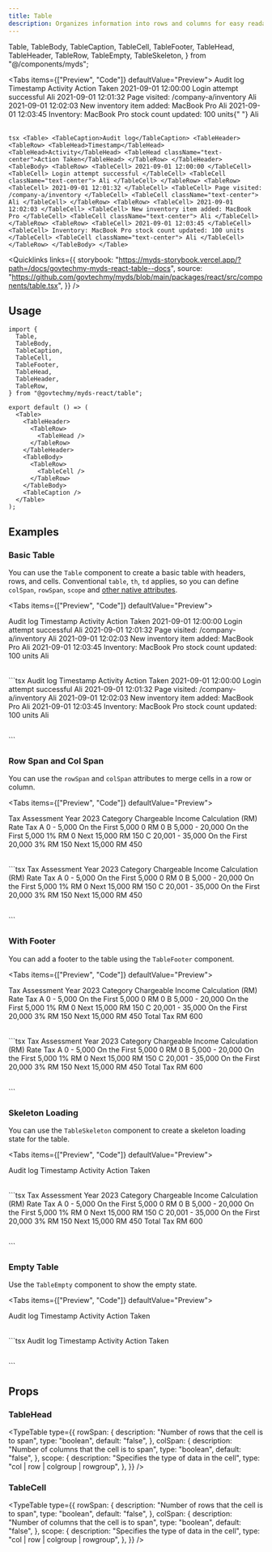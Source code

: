 ```yaml
---
title: Table
description: Organizes information into rows and columns for easy readability. It accommodates various data types, including text, numbers, codes, call-to-action and links, enabling efficient presentation and comparison.
---
```


  Table,
  TableBody,
  TableCaption,
  TableCell,
  TableFooter,
  TableHead,
  TableHeader,
  TableRow,
  TableEmpty,
  TableSkeleton,
} from "@/components/myds";

<Tabs items={["Preview", "Code"]} defaultValue="Preview">
  <Tab value="Preview" className="not-prose flex justify-center">
    <Table>
      <TableCaption>Audit log</TableCaption>
      <TableHeader>
        <TableRow>
          <TableHead>Timestamp</TableHead>
          <TableHead>Activity</TableHead>
          <TableHead className="text-center">Action Taken</TableHead>
        </TableRow>
      </TableHeader>
      <TableBody>
        <TableRow>
          <TableCell> 2021-09-01 12:00:00 </TableCell>
          <TableCell> Login attempt successful </TableCell>
          <TableCell className="text-center"> Ali </TableCell>
        </TableRow>
        <TableRow>
          <TableCell> 2021-09-01 12:01:32 </TableCell>
          <TableCell> Page visited: /company-a/inventory </TableCell>
          <TableCell className="text-center"> Ali </TableCell>
        </TableRow>
        <TableRow>
          <TableCell> 2021-09-01 12:02:03 </TableCell>
          <TableCell> New inventory item added: MacBook Pro </TableCell>
          <TableCell className="text-center"> Ali </TableCell>
        </TableRow>
        <TableRow>
          <TableCell> 2021-09-01 12:03:45 </TableCell>
          <TableCell>
            Inventory: MacBook Pro stock count updated: 100 units{" "}
          </TableCell>
          <TableCell className="text-center"> Ali </TableCell>
        </TableRow>
      </TableBody>
    </Table>
  </Tab>
  <Tab value="Code">
    ```tsx
    <Table>
      <TableCaption>Audit log</TableCaption>
      <TableHeader>
        <TableRow>
          <TableHead>Timestamp</TableHead>
          <TableHead>Activity</TableHead>
          <TableHead className="text-center">Action Taken</TableHead>
        </TableRow>
      </TableHeader>
      <TableBody>
        <TableRow>
          <TableCell> 2021-09-01 12:00:00 </TableCell>
          <TableCell> Login attempt successful </TableCell>
          <TableCell className="text-center"> Ali </TableCell>
        </TableRow>
        <TableRow>
          <TableCell> 2021-09-01 12:01:32 </TableCell>
          <TableCell> Page visited: /company-a/inventory </TableCell>
          <TableCell className="text-center"> Ali </TableCell>
        </TableRow>
        <TableRow>
          <TableCell> 2021-09-01 12:02:03 </TableCell>
          <TableCell> New inventory item added: MacBook Pro </TableCell>
          <TableCell className="text-center"> Ali </TableCell>
        </TableRow>
        <TableRow>
          <TableCell> 2021-09-01 12:03:45 </TableCell>
          <TableCell>
            Inventory: MacBook Pro stock count updated: 100 units
          </TableCell>
          <TableCell className="text-center"> Ali </TableCell>
        </TableRow>
      </TableBody>
    </Table>
    ```
  </Tab>
</Tabs>

<Quicklinks
  links={{
    storybook:
      "https://myds-storybook.vercel.app/?path=/docs/govtechmy-myds-react-table--docs",
    source:
      "https://github.com/govtechmy/myds/blob/main/packages/react/src/components/table.tsx",
  }}
/>

## Usage

```tsx copy
import {
  Table,
  TableBody,
  TableCaption,
  TableCell,
  TableFooter,
  TableHead,
  TableHeader,
  TableRow,
} from "@govtechmy/myds-react/table";
```

```tsx copy
export default () => (
  <Table>
    <TableHeader>
      <TableRow>
        <TableHead />
      </TableRow>
    </TableHeader>
    <TableBody>
      <TableRow>
        <TableCell />
      </TableRow>
    </TableBody>
    <TableCaption />
  </Table>
);
```

## Examples

### Basic Table

You can use the `Table` component to create a basic table with headers, rows, and cells. Conventional `table`, `th`, `td` applies, so you can define `colSpan`, `rowSpan`, `scope` and [other native attributes](https://developer.mozilla.org/en-US/docs/Web/HTML/Element/th).

<Tabs items={["Preview", "Code"]} defaultValue="Preview">
  <Tab value="Preview">
    <div className="not-prose flex flex-col items-center gap-3">
     <Table>
      <TableCaption>Audit log</TableCaption>
      <TableHeader>
        <TableRow>
          <TableHead>Timestamp</TableHead>
          <TableHead>Activity</TableHead>
          <TableHead className="text-center">Action Taken</TableHead>
        </TableRow>
      </TableHeader>
      <TableBody>
        <TableRow>
          <TableCell> 2021-09-01 12:00:00 </TableCell>
          <TableCell> Login attempt successful </TableCell>
          <TableCell className="text-center"> Ali </TableCell>
        </TableRow>
        <TableRow>
          <TableCell> 2021-09-01 12:01:32 </TableCell>
          <TableCell> Page visited: /company-a/inventory </TableCell>
          <TableCell className="text-center"> Ali </TableCell>
        </TableRow>
        <TableRow>
          <TableCell> 2021-09-01 12:02:03 </TableCell>
          <TableCell> New inventory item added: MacBook Pro </TableCell>
          <TableCell className="text-center"> Ali </TableCell>
        </TableRow>
        <TableRow>
          <TableCell> 2021-09-01 12:03:45 </TableCell>
          <TableCell>
            Inventory: MacBook Pro stock count updated: 100 units
          </TableCell>
          <TableCell className="text-center"> Ali </TableCell>
        </TableRow>
      </TableBody>
    </Table>
    </div>

  </Tab>
  <Tab value="Code">
    ```tsx
    <Table>
      <TableCaption>Audit log</TableCaption>
      <TableHeader>
        <TableRow>
          <TableHead>Timestamp</TableHead>
          <TableHead>Activity</TableHead>
          <TableHead className="text-center">Action Taken</TableHead>
        </TableRow>
      </TableHeader>
      <TableBody>
        <TableRow>
          <TableCell> 2021-09-01 12:00:00 </TableCell>
          <TableCell> Login attempt successful </TableCell>
          <TableCell className="text-center"> Ali </TableCell>
        </TableRow>
        <TableRow>
          <TableCell> 2021-09-01 12:01:32 </TableCell>
          <TableCell> Page visited: /company-a/inventory </TableCell>
          <TableCell className="text-center"> Ali </TableCell>
        </TableRow>
        <TableRow>
          <TableCell> 2021-09-01 12:02:03 </TableCell>
          <TableCell> New inventory item added: MacBook Pro </TableCell>
          <TableCell className="text-center"> Ali </TableCell>
        </TableRow>
        <TableRow>
          <TableCell> 2021-09-01 12:03:45 </TableCell>
          <TableCell>
            Inventory: MacBook Pro stock count updated: 100 units
          </TableCell>
          <TableCell className="text-center"> Ali </TableCell>
        </TableRow>
      </TableBody>
    </Table>
    ```

  </Tab>
</Tabs>

### Row Span and Col Span

You can use the `rowSpan` and `colSpan` attributes to merge cells in a row or column.

<Tabs items={["Preview", "Code"]} defaultValue="Preview">
  <Tab value="Preview">
    <div className="not-prose flex flex-col gap-3 items-center">
    <Table>
        <TableCaption>Tax Assessment Year 2023</TableCaption>
        <TableHeader>
            <TableRow>
            <TableHead>Category</TableHead>
            <TableHead>Chargeable Income</TableHead>
            <TableHead>Calculation (RM)</TableHead>
            <TableHead className="text-center">Rate</TableHead>
            <TableHead className="text-end">Tax</TableHead>
            </TableRow>
        </TableHeader>
        <TableBody>
            <TableRow>
            <TableCell>A</TableCell>
            <TableCell>0 - 5,000</TableCell>
            <TableCell>On the First 5,000</TableCell>
            <TableCell className="text-center">0</TableCell>
            <TableCell className="text-end">RM 0</TableCell>
            </TableRow>
            <TableRow>
            <TableCell rowSpan={2}>B</TableCell>
            <TableCell rowSpan={2}>5,000 - 20,000</TableCell>
            <TableCell>On the First 5,000</TableCell>
            <TableCell className="text-center" rowSpan={2}>1%</TableCell>
            <TableCell className="text-end">RM 0</TableCell>
            </TableRow>
            <TableRow>
            <TableCell>Next 15,000</TableCell>
            <TableCell className="text-end">RM 150</TableCell>
            </TableRow>
            <TableRow>
            <TableCell rowSpan={2}>C</TableCell>
            <TableCell rowSpan={2}>20,001 - 35,000</TableCell>
            <TableCell>On the First 20,000</TableCell>
            <TableCell className="text-center" rowSpan={2}>3%</TableCell>
            <TableCell className="text-end">RM 150</TableCell>
            </TableRow>
            <TableRow>
            <TableCell>Next 15,000</TableCell>
            <TableCell className="text-end">RM 450</TableCell>
            </TableRow>
        </TableBody>
    </Table>
    </div>

  </Tab>
  <Tab value="Code">
    ```tsx
   <Table>
        <TableCaption>Tax Assessment Year 2023</TableCaption>
        <TableHeader>
            <TableRow>
            <TableHead>Category</TableHead>
            <TableHead>Chargeable Income</TableHead>
            <TableHead>Calculation (RM)</TableHead>
            <TableHead className="text-center">Rate</TableHead>
            <TableHead className="text-end">Tax</TableHead>
            </TableRow>
        </TableHeader>
        <TableBody>
            <TableRow>
            <TableCell>A</TableCell>
            <TableCell>0 - 5,000</TableCell>
            <TableCell>On the First 5,000</TableCell>
            <TableCell className="text-center">0</TableCell>
            <TableCell className="text-end">RM 0</TableCell>
            </TableRow>
            <TableRow>
            <TableCell rowSpan={2}>B</TableCell>
            <TableCell rowSpan={2}>5,000 - 20,000</TableCell>
            <TableCell>On the First 5,000</TableCell>
            <TableCell className="text-center" rowSpan={2}>1%</TableCell>
            <TableCell className="text-end">RM 0</TableCell>
            </TableRow>
            <TableRow>
            <TableCell>Next 15,000</TableCell>
            <TableCell className="text-end">RM 150</TableCell>
            </TableRow>
            <TableRow>
            <TableCell rowSpan={2}>C</TableCell>
            <TableCell rowSpan={2}>20,001 - 35,000</TableCell>
            <TableCell>On the First 20,000</TableCell>
            <TableCell className="text-center" rowSpan={2}>3%</TableCell>
            <TableCell className="text-end">RM 150</TableCell>
            </TableRow>
            <TableRow>
            <TableCell>Next 15,000</TableCell>
            <TableCell className="text-end">RM 450</TableCell>
            </TableRow>
        </TableBody>
    </Table>
    ```

  </Tab>
</Tabs>

### With Footer

You can add a footer to the table using the `TableFooter` component.

<Tabs items={["Preview", "Code"]} defaultValue="Preview">
  <Tab value="Preview">
    <div className="not-prose space-y-2 flex flex-col items-center">
      <Table>
        <TableCaption>Tax Assessment Year 2023</TableCaption>
        <TableHeader>
            <TableRow>
            <TableHead>Category</TableHead>
            <TableHead>Chargeable Income</TableHead>
            <TableHead>Calculation (RM)</TableHead>
            <TableHead className="text-center">Rate</TableHead>
            <TableHead className="text-end">Tax</TableHead>
            </TableRow>
        </TableHeader>
        <TableBody>
            <TableRow>
            <TableCell>A</TableCell>
            <TableCell>0 - 5,000</TableCell>
            <TableCell>On the First 5,000</TableCell>
            <TableCell className="text-center">0</TableCell>
            <TableCell className="text-end">RM 0</TableCell>
            </TableRow>
            <TableRow>
            <TableCell rowSpan={2}>B</TableCell>
            <TableCell rowSpan={2}>5,000 - 20,000</TableCell>
            <TableCell>On the First 5,000</TableCell>
            <TableCell className="text-center" rowSpan={2}>1%</TableCell>
            <TableCell className="text-end">RM 0</TableCell>
            </TableRow>
            <TableRow>
            <TableCell>Next 15,000</TableCell>
            <TableCell className="text-end">RM 150</TableCell>
            </TableRow>
            <TableRow>
            <TableCell rowSpan={2}>C</TableCell>
            <TableCell rowSpan={2}>20,001 - 35,000</TableCell>
            <TableCell>On the First 20,000</TableCell>
            <TableCell className="text-center" rowSpan={2}>3%</TableCell>
            <TableCell className="text-end">RM 150</TableCell>
            </TableRow>
            <TableRow>
            <TableCell>Next 15,000</TableCell>
            <TableCell className="text-end">RM 450</TableCell>
            </TableRow>
        </TableBody>
        <TableFooter>
            <TableRow>
                <TableCell className="text-end font-medium" colSpan={4}>Total Tax</TableCell>
                <TableCell className="text-end font-medium">RM 600</TableCell>
            </TableRow>
        </TableFooter>
    </Table>
    </div>

  </Tab>
  <Tab value="Code">
    ```tsx
    <Table>
        <TableCaption>Tax Assessment Year 2023</TableCaption>
        <TableHeader>
            <TableRow>
            <TableHead>Category</TableHead>
            <TableHead>Chargeable Income</TableHead>
            <TableHead>Calculation (RM)</TableHead>
            <TableHead className="text-center">Rate</TableHead>
            <TableHead className="text-end">Tax</TableHead>
            </TableRow>
        </TableHeader>
        <TableBody>
            <TableRow>
            <TableCell>A</TableCell>
            <TableCell>0 - 5,000</TableCell>
            <TableCell>On the First 5,000</TableCell>
            <TableCell className="text-center">0</TableCell>
            <TableCell className="text-end">RM 0</TableCell>
            </TableRow>
            <TableRow>
            <TableCell rowSpan={2}>B</TableCell>
            <TableCell rowSpan={2}>5,000 - 20,000</TableCell>
            <TableCell>On the First 5,000</TableCell>
            <TableCell className="text-center" rowSpan={2}>1%</TableCell>
            <TableCell className="text-end">RM 0</TableCell>
            </TableRow>
            <TableRow>
            <TableCell>Next 15,000</TableCell>
            <TableCell className="text-end">RM 150</TableCell>
            </TableRow>
            <TableRow>
            <TableCell rowSpan={2}>C</TableCell>
            <TableCell rowSpan={2}>20,001 - 35,000</TableCell>
            <TableCell>On the First 20,000</TableCell>
            <TableCell className="text-center" rowSpan={2}>3%</TableCell>
            <TableCell className="text-end">RM 150</TableCell>
            </TableRow>
            <TableRow>
            <TableCell>Next 15,000</TableCell>
            <TableCell className="text-end">RM 450</TableCell>
            </TableRow>
        </TableBody>
        <TableFooter>
            <TableRow>
                <TableCell className="text-end font-medium" colSpan={4}>Total Tax</TableCell>
                <TableCell className="text-end font-medium">RM 600</TableCell>
            </TableRow>
        </TableFooter>
    </Table>
    ```
  </Tab>
</Tabs>

### Skeleton Loading

You can use the `TableSkeleton` component to create a skeleton loading state for the table.

<Tabs items={["Preview", "Code"]} defaultValue="Preview">
  <Tab value="Preview">
    <div className="not-prose space-y-2 flex flex-col items-center">
      <Table>
      <TableCaption>Audit log</TableCaption>
      <TableHeader>
        <TableRow>
          <TableHead>Timestamp</TableHead>
          <TableHead>Activity</TableHead>
          <TableHead>Action Taken</TableHead>
        </TableRow>
      </TableHeader>
      <TableBody>
        <TableRow>
          <TableCell> <TableSkeleton /> </TableCell>
          <TableCell>  <TableSkeleton /> </TableCell>
          <TableCell className="text-center py-3"> <TableSkeleton /> </TableCell>
        </TableRow>
        <TableRow>
          <TableCell> <TableSkeleton /> </TableCell>
          <TableCell>  <TableSkeleton /> </TableCell>
          <TableCell className="text-center py-3"> <TableSkeleton /> </TableCell>
        </TableRow>
        <TableRow>
          <TableCell> <TableSkeleton /> </TableCell>
          <TableCell>  <TableSkeleton /> </TableCell>
          <TableCell className="text-center py-3"> <TableSkeleton /> </TableCell>
        </TableRow>
        <TableRow>
          <TableCell> <TableSkeleton /> </TableCell>
          <TableCell>  <TableSkeleton /> </TableCell>
          <TableCell className="text-center py-3"> <TableSkeleton /> </TableCell>
        </TableRow>
      </TableBody>
    </Table>
    </div>

  </Tab>
  <Tab value="Code">
    ```tsx
    <Table>
        <TableCaption>Tax Assessment Year 2023</TableCaption>
        <TableHeader>
            <TableRow>
            <TableHead>Category</TableHead>
            <TableHead>Chargeable Income</TableHead>
            <TableHead>Calculation (RM)</TableHead>
            <TableHead className="text-center">Rate</TableHead>
            <TableHead className="text-end">Tax</TableHead>
            </TableRow>
        </TableHeader>
        <TableBody>
            <TableRow>
            <TableCell>A</TableCell>
            <TableCell>0 - 5,000</TableCell>
            <TableCell>On the First 5,000</TableCell>
            <TableCell className="text-center">0</TableCell>
            <TableCell className="text-end">RM 0</TableCell>
            </TableRow>
            <TableRow>
            <TableCell rowSpan={2}>B</TableCell>
            <TableCell rowSpan={2}>5,000 - 20,000</TableCell>
            <TableCell>On the First 5,000</TableCell>
            <TableCell className="text-center" rowSpan={2}>1%</TableCell>
            <TableCell className="text-end">RM 0</TableCell>
            </TableRow>
            <TableRow>
            <TableCell>Next 15,000</TableCell>
            <TableCell className="text-end">RM 150</TableCell>
            </TableRow>
            <TableRow>
            <TableCell rowSpan={2}>C</TableCell>
            <TableCell rowSpan={2}>20,001 - 35,000</TableCell>
            <TableCell>On the First 20,000</TableCell>
            <TableCell className="text-center" rowSpan={2}>3%</TableCell>
            <TableCell className="text-end">RM 150</TableCell>
            </TableRow>
            <TableRow>
            <TableCell>Next 15,000</TableCell>
            <TableCell className="text-end">RM 450</TableCell>
            </TableRow>
        </TableBody>
        <TableFooter>
            <TableRow>
                <TableCell className="text-end font-medium" colSpan={4}>Total Tax</TableCell>
                <TableCell className="text-end font-medium">RM 600</TableCell>
            </TableRow>
        </TableFooter>
    </Table>
    ```
  </Tab>
</Tabs>

### Empty Table

Use the `TableEmpty` component to show the empty state.

<Tabs items={["Preview", "Code"]} defaultValue="Preview">
  <Tab value="Preview">
    <div className="not-prose space-y-2 flex flex-col items-center">
      <Table>
      <TableCaption>Audit log</TableCaption>
      <TableHeader>
        <TableRow>
          <TableHead>Timestamp</TableHead>
          <TableHead>Activity</TableHead>
          <TableHead>Action Taken</TableHead>
        </TableRow>
      </TableHeader>
      <TableBody>
        <TableRow>
          <TableEmpty />
        </TableRow>
        </TableBody>
    </Table>
    </div>

  </Tab>
  <Tab value="Code">
    ```tsx
    <Table>
      <TableCaption>Audit log</TableCaption>
      <TableHeader>
        <TableRow>
          <TableHead>Timestamp</TableHead>
          <TableHead>Activity</TableHead>
          <TableHead>Action Taken</TableHead>
        </TableRow>
      </TableHeader>
      <TableBody>
        <TableRow>
          <TableEmpty />
        </TableRow>
        </TableBody>
    </Table>
    ```
  </Tab>
</Tabs>

## Props

### TableHead

<TypeTable
  type={{
    rowSpan: {
      description: "Number of rows that the cell is to span",
      type: "boolean",
      default: "false",
    },
    colSpan: {
      description: "Number of columns that the cell is to span",
      type: "boolean",
      default: "false",
    },
    scope: {
      description: "Specifies the type of data in the cell",
      type: "col | row | colgroup | rowgroup",
    },
  }}
/>

### TableCell

<TypeTable
  type={{
    rowSpan: {
      description: "Number of rows that the cell is to span",
      type: "boolean",
      default: "false",
    },
    colSpan: {
      description: "Number of columns that the cell is to span",
      type: "boolean",
      default: "false",
    },
    scope: {
      description: "Specifies the type of data in the cell",
      type: "col | row | colgroup | rowgroup",
    },
  }}
/>
